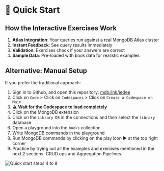 # 👐 Quick Start

## How the Interactive Exercises Work

1. **Atlas Integration**: Your queries run against a real MongoDB Atlas cluster
2. **Instant Feedback**: See query results immediately
3. **Validation**: Exercises check if your answers are correct
4. **Sample Data**: Pre-loaded with book data for realistic examples

## Alternative: Manual Setup

If you prefer the traditional approach:

1. Sign in to Github, and open this repository: [mdb.link/jedee](https://mdb.link/jedee)
2. Click on `Code` > Click on `Codespaces` > Click on `Create a Codespace on Main`
3. ⚠️ **Wait for the Codespace to load completely**
4. Click on the MongoDB extension
5. Click on the `Library DB` in the connections and then select the `library` database
6. Open a playground into the `books` collection
7. Write MongoDB commands in the playground
8. Run MongoDB commands by clicking on the play icon :arrow_forward: at the top right corner
9. Practice by trying out all the examples and exercises mentioned in the next 2 sections: CRUD ops and Aggregation Pipelines.

![Quick start steps 4 to 8](/img/quick-start-steps-4-to-8.png)

